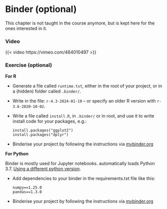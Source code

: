 # Binder (optional)

::: {.callout-note}
This chapter is not taught in the course anymore, but is kept here for the ones interested in it.
:::

### Video


{{< video https://vimeo.com/464010497 >}}


### Exercise (optional)

**For R**

- Generate a file called `runtime.txt`, either in the root of your project, or in a (hidden) folder called `.binder/`.
- Write in the file: `r-4.3-2024-01-10` -- or specify an older R version with `r-3.6-2020-10-02`.
- Write a file called `install.R`, in `.binder/` or in root, and use it to write install code for your packages, e.g.:
  ```
  install.packages("ggplot2")
  install.packages("dplyr")
  ```
- Binderise your project by following the instructions via [mybinder.org](https://mybinder.org/)

**For Python**

Binder is mostly used for Jupyter notebooks. 
automatically loads Python 3.7. [Using a different python version](https://mybinder.readthedocs.io/en/latest/howto/languages.html#python).

- Add dependencies to your binder in the requirements.txt file like this:
  ```
  numpy==1.25.0
  pandas==1.3.0
  ```
- Binderise your project by following the instructions via [mybinder.org](https://mybinder.org/)
